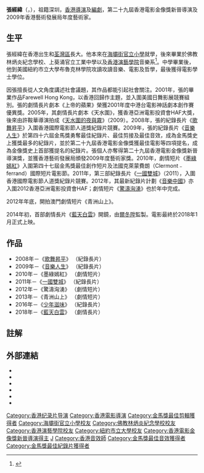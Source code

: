 {{藝人
|姓名 = 張經緯
|類型 = 導演
|圖片 =<!--建議使用自由版權圖像-->
|圖片尺寸 =
|圖片簡介 =
|本名 =
|外文名 =
|外文 = 
|羅馬拼音 = Cheung King-Wai
|英文名 = King Cheung
|暱稱 =
|其他藝名 =
|國籍 = {{CNHK}}
|民族 =
|籍貫 = [[深圳|深圳]]湖贝村
|出生日期 = {{birth year and age|1968}}
|出生地點 = {{BHKG}}
|逝世日期 =
|逝世地點 =
|職業 = [[導演|導演]]、[[編劇|編劇]]
|語言 =
|教育程度 = {{flagicon|HK}}[[香港演藝學院|香港演藝學院]]音樂系<br>{{USA}}[[紐約市立大學柏魯克分校|紐約市立大學柏魯克分校]]電影學士學位
|母校 = [[海壩街官立小學|海壩街官立小學]]<br>佛教林炳炎紀念學校<br>上葵涌官立工業中學
|宗教信仰 =
|配偶 =
|兒女 =
|父母 =
|音樂類型 =
|演奏樂器 = [[大提琴|大提琴]]
|出道地點 =
|出道作 =
|出道日期 =
|代表作 =
|活躍年代 =
|唱片公司 =
|經紀公司 =
|個人工作室 =
|網站 =
|相關團體 =
|獎項 = {{awards|name=[[香港電影金像獎|香港電影金像獎]]|award=最佳新晉導演 |year=2010年 |title=《[[音樂人生|音樂人生]]》}}
|IMDb = 1095800
|現任成員 =
|過往成員 =
|音樂專輯 =
|電影 =
|主持節目 =
|電視劇 =
|廣播劇 =
|舞台劇 =
|書籍 =
}}

'''張經緯'''（{{lang|en|Cheung King-Wai}}，{{bd|1968年||catIdx=Z張}}），祖籍深圳，[[香港|香港]][[導演|導演]]及[[編劇|編劇]]，第二十九屆香港電影金像獎新晉導演及2009年香港藝術發展局年度藝術家。

==生平==
張經緯在香港出生和[[荃灣區|荃灣區]]長大。他本來在[[海壩街官立小學|海壩街官立小學]]就學，後來畢業於佛教林炳炎紀念學校、上葵涌官立工業中學以及[[香港演藝學院|香港演藝學院]]音樂系<ref>{{web reference|URL=http://blog.sina.com.tw/cnex/article.php?entryid=590478|title=音樂人生 張經緯|work=《壹週刊》第1016期|year=2009年|date=8月27日|accessdate=2018-01-05|archive-date=2018-01-05|archive-url=https://web.archive.org/web/20180105123151/http://blog.sina.com.tw/cnex/article.php?entryid=590478|dead-url=no}}</ref>。中學畢業後，他到美國紐約市立大學布魯克林學院攻讀攻讀音樂、電影及哲學，最後獲得電影學士學位。

因張擅長從人文角度講述社會議題，其作品都能引起社會關注。2001年，張的畢業作品Farewell Hong Kong，以香港回歸作主題，並入圍美國日舞影展競賽組別。張的劇情長片劇本《上帝的蘋果》榮獲2001年度中港台電影神話劇本創作賽優異獎。2005年，其劇情長片劇本《天水圍》，獲香港亞洲電影投資會HAF大獎，後來由許鞍華導演拍成《[[天水圍的夜與霧|天水圍的夜與霧]]》（2009）。2008年，張的紀錄長片《[[歌舞昇平|歌舞昇平]]》入圍香港國際電影節人道獎紀錄片競賽。2009年，張的紀錄長片《[[音樂人生|音樂人生]]》於第四十六屆金馬獎勇奪最佳紀錄片、最佳剪接及最佳音效，成為金馬獎史上獲獎最多的紀錄片，並於第二十九屆香港電影金像獎獲最佳電影等四項提名，成為金像獎史上首部獲提名的紀錄片。張個人亦奪得第二十九屆香港電影金像獎新晉導演獎，並獲香港藝術發展局頒發2009年度藝術家獎。2010年，劇情短片《[[墨綠嫣紅|墨綠嫣紅]]》入圍第四十七屆金馬獎最佳創作短片及法國克萊蒙費朗（Clermont﹣ferrand）國際短片電影節。2011年，第三部紀錄長片《[[一國雙城|一國雙城]]》（2011），入圍香港國際電影節人道獎紀錄片競賽。2012年，其最新紀錄片計劃《[[音樂中國|音樂中國]]》亦入圍2012香港亞洲電影投資會HAF；劇情短片《[[驚濤洶湧|驚濤洶湧]]》也於年中完成。

2012年年底，開拍澳門劇情短片《青洲山上》。

2014年初，首部劇情長片《[[藍天白雲|藍天白雲]]》開鏡，由[[爾冬陞|爾冬陞]]監製。電影最終於2018年1月正式上映。

==作品==
* 2008年－《[[歌舞昇平_(2008年電影)|歌舞昇平]]》 <small>''{{lang|en|All's Right With the World}}''</small>（紀錄長片）
* 2009年－《[[音樂人生|音樂人生]]》 <small>''{{lang|en|KJ Music and Life}}''</small>（紀錄長片）
* 2010年－《墨綠嫣紅》 <small>''{{lang|en|Crimson Jade}}''</small>（劇情短片）
* 2011年－《[[一國雙城|一國雙城]]》 <small>''{{lang|en|One Nation, Two Cities}}''</small>（紀錄長片）
* 2012年－《驚濤洶湧》 <small>''{{lang|en|The Waves}}''</small>（劇情短片）
* 2013年－《青洲山上》 <small>''{{lang|en|Hill of Ilha Verde}}''</small>（劇情短片）
* 2016年－《[[少年滋味|少年滋味]]》 <small>''{{lang|en|The Taste of Youth}}''</small>（紀錄長片）
* 2018年－《[[藍天白雲|藍天白雲]]》 <small>''{{lang|en|Opus 1}}''</small>（劇情長片）

==註解==
{{reflist}}

==外部連結==
* {{Sinaweibo|kingwaicheung}}
* {{imdb name|1095800}}{{en}}
* {{Amg name|651847}}
* {{hkmdb name|42413}}
* {{douban people}}
* {{Mtime people|1484026}}

{{金馬獎最佳紀錄片}}
{{金馬獎最佳剪輯}}
{{金馬獎最佳音效}}
{{香港電影金像獎新晉導演|第29屆}}
{{香港電影導演會年度大獎新晉導演獎}}

{{DEFAULTSORT:Z}}
[[Category:香港纪录片导演|Category:香港纪录片导演]]
[[Category:香港電影導演|Category:香港電影導演]]
[[Category:金馬獎最佳剪輯獲得者|Category:金馬獎最佳剪輯獲得者]]
[[Category:海壩街官立小學校友|Category:海壩街官立小學校友]]
[[Category:佛教林炳炎紀念學校校友|Category:佛教林炳炎紀念學校校友]]
[[Category:香港演藝學院校友|Category:香港演藝學院校友]]
[[Category:紐約市立大學校友|Category:紐約市立大學校友]]
[[Category:香港電影金像獎新晉導演得主|Category:香港電影金像獎新晉導演得主]]
[[Category:张姓|J]]
[[Category:香港音效師|Category:香港音效師]]
[[Category:金馬獎最佳音效獲得者|Category:金馬獎最佳音效獲得者]]
[[Category:金馬獎最佳紀錄片獲得者|Category:金馬獎最佳紀錄片獲得者]]